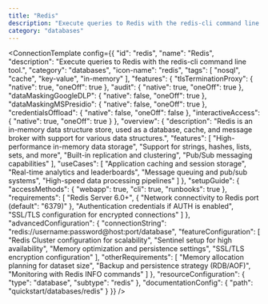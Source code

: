 ```yaml
---
title: "Redis"
description: "Execute queries to Redis with the redis-cli command line tool."
category: "databases"
---
```



<ConnectionTemplate config={{
  "id": "redis",
  "name": "Redis",
  "description": "Execute queries to Redis with the redis-cli command line tool.",
  "category": "databases",
  "icon-name": "redis",
  "tags": [
    "nosql",
    "cache",
    "key-value",
    "in-memory"
  ],
  "features": {
    "tlsTerminationProxy": {
      "native": true,
      "oneOff": true
    },
    "audit": {
      "native": true,
      "oneOff": true
    },
    "dataMaskingGoogleDLP": {
      "native": false,
      "oneOff": true
    },
    "dataMaskingMSPresidio": {
      "native": false,
      "oneOff": true
    },
    "credentialsOffload": {
      "native": false,
      "oneOff": false
    },
    "interactiveAccess": {
      "native": true,
      "oneOff": true
    }
  },
  "overview": {
    "description": "Redis is an in-memory data structure store, used as a database, cache, and message broker with support for various data structures.",
    "features": [
      "High-performance in-memory data storage",
      "Support for strings, hashes, lists, sets, and more",
      "Built-in replication and clustering",
      "Pub/Sub messaging capabilities"
    ],
    "useCases": [
      "Application caching and session storage",
      "Real-time analytics and leaderboards",
      "Message queuing and pub/sub systems",
      "High-speed data processing pipelines"
    ]
  },
  "setupGuide": {
    "accessMethods": {
      "webapp": true,
      "cli": true,
      "runbooks": true
    },
    "requirements": [
      "Redis Server 6.0+",
      {
        "Network connectivity to Redis port (default": "6379)"
      },
      "Authentication credentials if AUTH is enabled",
      "SSL/TLS configuration for encrypted connections"
    ]
  },
  "advancedConfiguration": {
    "connectionString": "redis://username:password@host:port/database",
    "featureConfiguration": [
      "Redis Cluster configuration for scalability",
      "Sentinel setup for high availability",
      "Memory optimization and persistence settings",
      "SSL/TLS encryption configuration"
    ],
    "otherRequirements": [
      "Memory allocation planning for dataset size",
      "Backup and persistence strategy (RDB/AOF)",
      "Monitoring with Redis INFO commands"
    ]
  },
  "resourceConfiguration": {
    "type": "database",
    "subtype": "redis"
  },
  "documentationConfig": {
    "path": "quickstart/databases/redis"
  }
}} />
